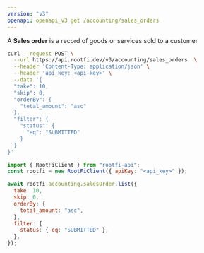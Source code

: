 ```yaml
---
version: "v3"
openapi: openapi_v3 get /accounting/sales_orders
---
```


A **Sales order** is a record of goods or services sold to a customer

<RequestExample>

```bash cURL
curl --request POST \
  --url https://api.rootfi.dev/v3/accounting/sales_orders  \
  --header 'Content-Type: application/json' \
  --header 'api_key: <api-key>' \
  --data '{
  "take": 10,
  "skip": 0,
  "orderBy": {
    "total_amount": "asc"
  },
  "filter": {
    "status": {
      "eq": "SUBMITTED"
    }
  }
}'
```

```javascript NodeJS
import { RootFiClient } from "rootfi-api";
const rootfi = new RootFiClient({ apiKey: "<api_key>" });

await rootfi.accounting.salesOrder.list({
  take: 10,
  skip: 0,
  orderBy: {
    total_amount: "asc",
  },
  filter: {
    status: { eq: "SUBMITTED" },
  },
});
```

</RequestExample>
